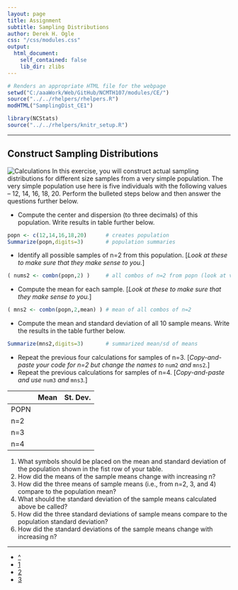 ```yaml
---
layout: page
title: Assignment
subtitle: Sampling Distributions
author: Derek H. Ogle
css: "/css/modules.css"
output:
  html_document:
    self_contained: false
    lib_dir: zlibs
---
```


```r
# Renders an appropriate HTML file for the webpage
setwd("C:/aaaWork/Web/GitHub/NCMTH107/modules/CE/")
source("../../rhelpers/rhelpers.R")
modHTML("SamplingDist_CE1")
```

```r
library(NCStats)
source("../../rhelpers/knitr_setup.R")
```

----

## Construct Sampling Distributions
<img src="http://derekogle.com/NCMTH107/modules/CE/zimgs/calculator-1.jpg" alt="Calculations" class="img-right">
In this exercise, you will construct actual sampling distributions for different size samples from a very simple population. The very simple population use here is five individuals with the following values -- 12, 14, 16, 18, 20. Perform the bulleted steps below and then answer the questions further below.

* Compute the center and dispersion (to three decimals) of this population. Write results in table further below.

```r
popn <- c(12,14,16,18,20)      # creates population
Summarize(popn,digits=3)       # population summaries
```

* Identify all possible samples of n=2 from this population. [*Look at these to make sure that they make sense to you.*]

```r
( nums2 <- combn(popn,2) )     # all combos of n=2 from popn (look at verticals)
```

* Compute the mean for each sample. [*Look at these to make sure that they make sense to you.*]

```r
( mns2 <- combn(popn,2,mean) ) # mean of all combos of n=2
```

* Compute the mean and standard deviation of all 10 sample means. Write the results in the table further below.

```r
Summarize(mns2,digits=3)       # summarized mean/sd of means
```

* Repeat the previous four calculations for samples of n=3. [*Copy-and-paste your code for n=2 but change the names to* `num2` *and* `mns2`*.*]
* Repeat the previous calculations for samples of n=4. [*Copy-and-paste and use* `num3` *and* `mns3`*.*]


<table class="table table-bordered table-condensed" style="width:65%">
<thead>
<tr><th>&nbsp;</th><th class="text-center">Mean</th><th class="text-center">St. Dev.</th></tr>
</thead>
<tbody>
<tr><td>POPN</td><td>&nbsp;</td><td>&nbsp;</td></tr>
<tr><td>n=2</td><td>&nbsp;</td><td>&nbsp;</td></tr>
<tr><td>n=3</td><td>&nbsp;</td><td>&nbsp;</td></tr>
<tr><td>n=4</td><td>&nbsp;</td><td>&nbsp;</td></tr>
</tbody>
</table>


1. What symbols should be placed on the mean and standard deviation of the population shown in the fist row of your table.
1. How did the means of the sample means change with increasing n?
1. How did the three means of sample means (i.e., from n=2, 3, and 4) compare to the population mean?
1. What should the standard deviation of the sample means calculated above be called?
1. How did the three standard deviations of sample means compare to the population standard deviation?
1. How did the standard deviations of the sample means change with increasing n?

----

<div class="text-center">
<ul class="pagination pagination-lg">
  <li><a href="../SamplingDist.html">^</a></li>
  <li class="active"><a href="#">1</a></li>
  <li><a href="SamplingDist_CE2.html">2</a></li>
  <li><a href="SamplingDist_CE3.html">3</a></li>
</ul>
